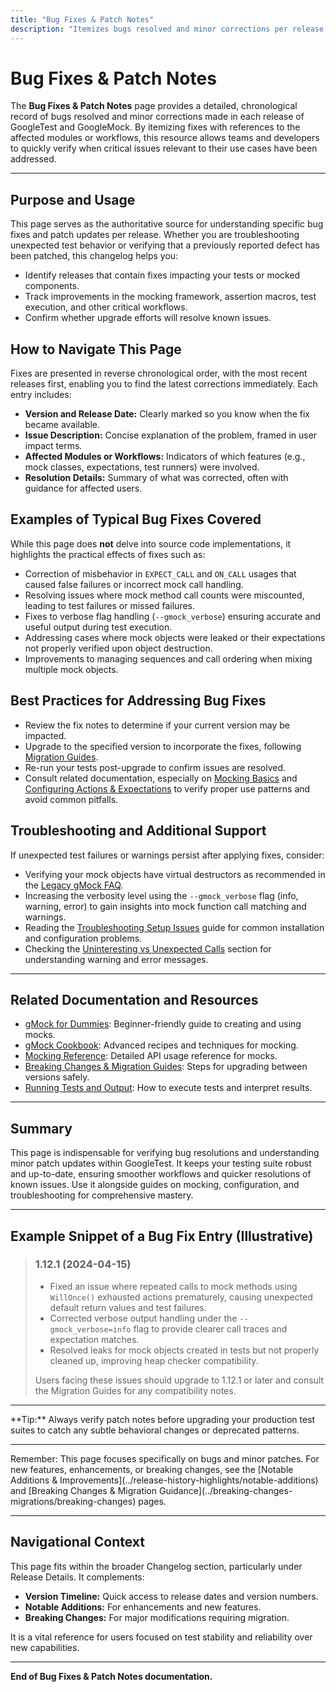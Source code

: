 ```yaml
---
title: "Bug Fixes & Patch Notes"
description: "Itemizes bugs resolved and minor corrections per release, referencing affected modules or workflows. Enables teams to verify when critical issues impacting them have been addressed."
---
```


# Bug Fixes & Patch Notes

The **Bug Fixes & Patch Notes** page provides a detailed, chronological record of bugs resolved and minor corrections made in each release of GoogleTest and GoogleMock. By itemizing fixes with references to the affected modules or workflows, this resource allows teams and developers to quickly verify when critical issues relevant to their use cases have been addressed.

---

## Purpose and Usage

This page serves as the authoritative source for understanding specific bug fixes and patch updates per release. Whether you are troubleshooting unexpected test behavior or verifying that a previously reported defect has been patched, this changelog helps you:

- Identify releases that contain fixes impacting your tests or mocked components.
- Track improvements in the mocking framework, assertion macros, test execution, and other critical workflows.
- Confirm whether upgrade efforts will resolve known issues.

## How to Navigate This Page

Fixes are presented in reverse chronological order, with the most recent releases first, enabling you to find the latest corrections immediately. Each entry includes:

- **Version and Release Date:** Clearly marked so you know when the fix became available.
- **Issue Description:** Concise explanation of the problem, framed in user impact terms.
- **Affected Modules or Workflows:** Indicators of which features (e.g., mock classes, expectations, test runners) were involved.
- **Resolution Details:** Summary of what was corrected, often with guidance for affected users.

## Examples of Typical Bug Fixes Covered

While this page does **not** delve into source code implementations, it highlights the practical effects of fixes such as:

- Correction of misbehavior in `EXPECT_CALL` and `ON_CALL` usages that caused false failures or incorrect mock call handling.
- Resolving issues where mock method call counts were miscounted, leading to test failures or missed failures.
- Fixes to verbose flag handling (`--gmock_verbose`) ensuring accurate and useful output during test execution.
- Addressing cases where mock objects were leaked or their expectations not properly verified upon object destruction.
- Improvements to managing sequences and call ordering when mixing multiple mock objects.

## Best Practices for Addressing Bug Fixes

- Review the fix notes to determine if your current version may be impacted.
- Upgrade to the specified version to incorporate the fixes, following [Migration Guides](../breaking-changes-migrations/migration-guides).
- Re-run your tests post-upgrade to confirm issues are resolved.
- Consult related documentation, especially on [Mocking Basics](../../guides/mocking-and-advanced-techniques/mocking-basics) and [Configuring Actions & Expectations](../../guides/mocking-and-advanced-techniques/actions-and-expectations) to verify proper use patterns and avoid common pitfalls.

## Troubleshooting and Additional Support

If unexpected test failures or warnings persist after applying fixes, consider:

- Verifying your mock objects have virtual destructors as recommended in the [Legacy gMock FAQ](../../docs/gmock_faq.md).
- Increasing the verbosity level using the `--gmock_verbose` flag (info, warning, error) to gain insights into mock function call matching and warnings.
- Reading the [Troubleshooting Setup Issues](../../getting-started/first-steps-usage/troubleshooting-setup) guide for common installation and configuration problems.
- Checking the [Uninteresting vs Unexpected Calls](../../docs/gmock_cook_book.md#NiceStrictNaggy) section for understanding warning and error messages.

---

## Related Documentation and Resources

- [gMock for Dummies](../../docs/gmock_for_dummies.md): Beginner-friendly guide to creating and using mocks.
- [gMock Cookbook](../../docs/gmock_cook_book.md): Advanced recipes and techniques for mocking.
- [Mocking Reference](../../docs/reference/mocking.md): Detailed API usage reference for mocks.
- [Breaking Changes & Migration Guides](../breaking-changes-migrations/migration-guides): Steps for upgrading between versions safely.
- [Running Tests and Output](../../getting-started/first-steps-usage/running-tests): How to execute tests and interpret results.

---

## Summary

This page is indispensable for verifying bug resolutions and understanding minor patch updates within GoogleTest. It keeps your testing suite robust and up-to-date, ensuring smoother workflows and quicker resolutions of known issues. Use it alongside guides on mocking, configuration, and troubleshooting for comprehensive mastery.

---

## Example Snippet of a Bug Fix Entry (Illustrative)

> ### 1.12.1 (2024-04-15)
>
> - Fixed an issue where repeated calls to mock methods using `WillOnce()` exhausted actions prematurely, causing unexpected default return values and test failures.
> - Corrected verbose output handling under the `--gmock_verbose=info` flag to provide clearer call traces and expectation matches.
> - Resolved leaks for mock objects created in tests but not properly cleaned up, improving heap checker compatibility.
>
> Users facing these issues should upgrade to 1.12.1 or later and consult the Migration Guides for any compatibility notes.

---

<Callout>
**Tip:** Always verify patch notes before upgrading your production test suites to catch any subtle behavioral changes or deprecated patterns.
</Callout>

---

<Info>
Remember: This page focuses specifically on bugs and minor patches. For new features, enhancements, or breaking changes, see the [Notable Additions & Improvements](../release-history-highlights/notable-additions) and [Breaking Changes & Migration Guidance](../breaking-changes-migrations/breaking-changes) pages.
</Info>

---

## Navigational Context

This page fits within the broader Changelog section, particularly under Release Details. It complements:

- **Version Timeline:** Quick access to release dates and version numbers.
- **Notable Additions:** For enhancements and new features.
- **Breaking Changes:** For major modifications requiring migration.

It is a vital reference for users focused on test stability and reliability over new capabilities.


---

**End of Bug Fixes & Patch Notes documentation.**